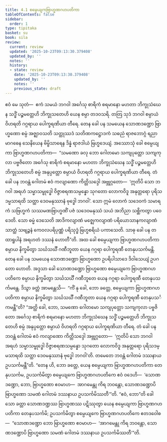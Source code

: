 ```yaml
---
title: 4.1 စမ္ပေယျကဗြာဟ္မဏဂဟပတိကာ
tableOfContents: false
sidebar:
  order: 1
type: tipitaka
basket: su
book: sila
review:
  current: review
  updated: '2025-10-23T09:13:30.379408'
  updated_by: ''
  notes: ''
  history:
  - state: review
    date: '2025-10-23T09:13:30.379408'
    updated_by: ''
    notes: ''
    previous_state: draft
---
```



<ReviewStatus review={frontmatter.review} showDetails={true} />

<HypothesisAnnotation frontmatter={frontmatter} />

<DynamicBreadcrumb />

<Division number="300" book="sila" e="ch" v="6" p="104">

<Paragraph number="426" book="sila">
ဧဝံ မေ သုတံ—  ဧကံ သမယံ ဘဂဝါ အင်္ဂေသု စာရိကံ စရမာနော မဟတာ ဘိက္ခုသံဃေန သဒ္ဓိံ ပဉ္စမတ္တေဟိ ဘိက္ခုသတေဟိ ယေန စမ္ပာ တဒဝသရိ. တတြ သုဒံ ဘဂဝါ စမ္ပာယံ ဝိဟရတိ ဂဂ္ဂရာယ ပေါက္ခရဏိယာ တီရေ. တေန ခေါ ပန သမယေန သောဏဒဏ္ဍော ဗြာဟ္မဏော စမ္ပံ အဇ္ဈာဝသတိ သတ္တုဿဒံ သတိဏကဋ္ဌောဒကံ သဓညံ ရာဇဘောဂ္ဂံ ရညာ မာဂဓေန သေနိယေန ဗိမ္ဗိသာရေန ဒိန္နံ ရာဇဒါယံ ဗြဟ္မဒေယျံ.
</Paragraph>

</Division>
<Division number="301" book="sila" e="ch" v="6" p="104">

<Paragraph number="427" book="sila">
အဿောသုံ ခေါ စမ္ပေယျကာ ဗြာဟ္မဏဂဟပတိကာ—  “သမဏော ခလု ဘော ဂေါတမော သကျပုတ္တော သကျကုလာ ပဗ္ဗဇိတော အင်္ဂေသု စာရိကံ စရမာနော မဟတာ ဘိက္ခုသံဃေန သဒ္ဓိံ ပဉ္စမတ္တေဟိ ဘိက္ခုသတေဟိ စမ္ပံ အနုပ္ပတ္တော စမ္ပာယံ ဝိဟရတိ ဂဂ္ဂရာယ ပေါက္ခရဏိယာ တီရေ. တံ ခေါ ပန ဘဝန္တံ ဂေါတမံ ဧဝံ ကလျာဏော ကိတ္တိသဒ္ဒေါ အဗ္ဘုဂ္ဂတော—  ‘ဣတိပိ သော ဘဂဝါ အရဟံ သမ္မာသမ္ဗုဒ္ဓေါ ဝိဇ္ဇာစရဏသမ္ပန္နော သုဂတော လောကဝိဒူ အနုတ္တရော ပုရိသဒမ္မသာရထိ သတ္ထာ ဒေဝမနုဿာနံ ဗုဒ္ဓေါ ဘဂဝါ’. သော ဣမံ လောကံ သဒေဝကံ သမာရကံ သဗြဟ္မကံ သဿမဏဗြာဟ္မဏိံ ပဇံ သဒေဝမနုဿံ သယံ အဘိညာ သစ္ဆိကတွာ ပဝေဒေတိ. သော ဓမ္မံ ဒေသေတိ အာဒိကလျာဏံ မဇ္ဈေကလျာဏံ ပရိယောသာနကလျာဏံ သာတ္ထံ သဗျဉ္ဇနံ ကေဝလပရိပုဏ္ဏံ ပရိသုဒ္ဓံ ဗြဟ္မစရိယံ ပကာသေတိ. သာဓု ခေါ ပန တထာရူပါနံ အရဟတံ ဒဿနံ ဟောတီ”တိ. အထ ခေါ စမ္ပေယျကာ ဗြာဟ္မဏဂဟပတိကာ စမ္ပာယ နိက္ခမိတွာ သင်္ဃသင်္ဃီ ဂဏီဘူတာ ယေန ဂဂ္ဂရာ ပေါက္ခရဏီ တေနုပသင်္ကမန္တိ.
</Paragraph>

</Division>
<Division number="302" book="sila" e="ch" v="6" p="104">

<Paragraph number="428" book="sila">
တေန ခေါ ပန သမယေန သောဏဒဏ္ဍော ဗြာဟ္မဏော ဥပရိပါသာဒေ ဒိဝါသေယျံ ဥပဂတော ဟောတိ. အဒ္ဒသာ ခေါ သောဏဒဏ္ဍော ဗြာဟ္မဏော စမ္ပေယျကေ ဗြာဟ္မဏဂဟပတိကေ စမ္ပာယ နိက္ခမိတွာ သင်္ဃသင်္ဃီ ဂဏီဘူတေ ယေန ဂဂ္ဂရာ ပေါက္ခရဏီ တေနုပသင်္ကမန္တေ. ဒိသွာ ခတ္တံ အာမန္တေသိ—  “ကိံ နု ခေါ, ဘော ခတ္တေ, စမ္ပေယျကာ ဗြာဟ္မဏဂဟပတိကာ စမ္ပာယ နိက္ခမိတွာ သင်္ဃသင်္ဃီ ဂဏီဘူတာ ယေန ဂဂ္ဂရာ ပေါက္ခရဏီ တေနုပသင်္ကမန္တီ”တိ? “အတ္ထိ ခေါ, ဘော, သမဏော ဂေါတမော သကျပုတ္တော သကျကုလာ ပဗ္ဗဇိတော အင်္ဂေသု စာရိကံ စရမာနော မဟတာ ဘိက္ခုသံဃေန သဒ္ဓိံ ပဉ္စမတ္တေဟိ ဘိက္ခုသတေဟိ စမ္ပံ အနုပ္ပတ္တော စမ္ပာယံ ဝိဟရတိ ဂဂ္ဂရာယ ပေါက္ခရဏိယာ တီရေ. တံ ခေါ ပန ဘဝန္တံ ဂေါတမံ ဧဝံ ကလျာဏော ကိတ္တိသဒ္ဒေါ အဗ္ဘုဂ္ဂတော—  ‘ဣတိပိ သော ဘဂဝါ အရဟံ သမ္မာသမ္ဗုဒ္ဓေါ ဝိဇ္ဇာစရဏသမ္ပန္နော သုဂတော လောကဝိဒူ အနုတ္တရော ပုရိသဒမ္မသာရထိ သတ္ထာ ဒေဝမနုဿာနံ ဗုဒ္ဓေါ ဘဂဝါ’တိ. တမေတေ ဘဝန္တံ ဂေါတမံ ဒဿနာယ ဥပသင်္ကမန္တီ”တိ. “တေန ဟိ, ဘော ခတ္တေ, ယေန စမ္ပေယျကာ ဗြာဟ္မဏဂဟပတိကာ တေနုပသင်္ကမ, ဥပသင်္ကမိတွာ စမ္ပေယျကေ ဗြာဟ္မဏဂဟပတိကေ ဧဝံ ဝဒေဟိ—  ‘သောဏဒဏ္ဍော, ဘော, ဗြာဟ္မဏော ဧဝမာဟ—  အာဂမေန္တု ကိရ ဘဝန္တော, သောဏဒဏ္ဍောပိ ဗြာဟ္မဏော သမဏံ ဂေါတမံ ဒဿနာယ ဥပသင်္ကမိဿတီ’”တိ. “ဧဝံ, ဘော”တိ ခေါ သော ခတ္တာ သောဏဒဏ္ဍဿ ဗြာဟ္မဏဿ ပဋိဿုတွာ ယေန စမ္ပေယျကာ ဗြာဟ္မဏဂဟပတိကာ တေနုပသင်္ကမိ; ဥပသင်္ကမိတွာ စမ္ပေယျကေ ဗြာဟ္မဏဂဟပတိကေ ဧတဒဝေါစ—  “သောဏဒဏ္ဍော ဘော ဗြာဟ္မဏော ဧဝမာဟ—  ‘အာဂမေန္တု ကိရ ဘဝန္တော, သောဏဒဏ္ဍောပိ ဗြာဟ္မဏော သမဏံ ဂေါတမံ ဒဿနာယ ဥပသင်္ကမိဿတီ’”တိ.
</Paragraph>
</Division>